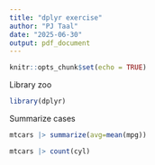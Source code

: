 ```yaml
---
title: "dplyr exercise"
author: "PJ Taal"
date: "2025-06-30"
output: pdf_document
---
```


```r
knitr::opts_chunk$set(echo = TRUE)
```


Library zoo
```r
library(dplyr)
```

Summarize cases

```r
mtcars |> summarize(avg=mean(mpg))

mtcars |> count(cyl)
```

